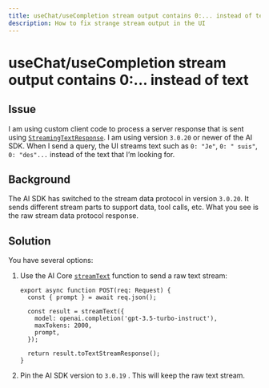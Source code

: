 ```yaml
---
title: useChat/useCompletion stream output contains 0:... instead of text
description: How to fix strange stream output in the UI
---
```


# useChat/useCompletion stream output contains 0:... instead of text

## Issue

I am using custom client code to process a server response that is sent using [`StreamingTextResponse`](/docs/reference/stream-helpers/streaming-text-response). I am using version `3.0.20` or newer of the AI SDK. When I send a query, the UI streams text such as `0: "Je"`, `0: " suis"`, `0: "des"...` instead of the text that I’m looking for.

## Background

The AI SDK has switched to the stream data protocol in version `3.0.20`. It sends different stream parts to support data, tool calls, etc. What you see is the raw stream data protocol response.

## Solution

You have several options:

1. Use the AI Core [`streamText`](/docs/reference/ai-sdk-core/stream-text) function to send a raw text stream:

   ```tsx
   export async function POST(req: Request) {
     const { prompt } = await req.json();

     const result = streamText({
       model: openai.completion('gpt-3.5-turbo-instruct'),
       maxTokens: 2000,
       prompt,
     });

     return result.toTextStreamResponse();
   }
   ```

2. Pin the AI SDK version to `3.0.19` . This will keep the raw text stream.
